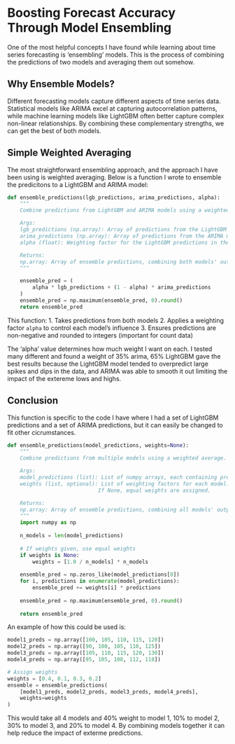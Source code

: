 # Boosting Forecast Accuracy Through Model Ensembling

One of the most helpful concepts I have found while learning about time series forecasting is 'ensembling' models. This is the process of combining the predictions of two models and averaging them out somehow.

## Why Ensemble Models?

Different forecasting models capture different aspects of time series data. Statistical models like ARIMA excel at capturing autocorrelation patterns, while machine learning models like LightGBM often better capture complex non-linear relationships. By combining these complementary strengths, we can get the best of both models.

## Simple Weighted Averaging

The most straightforward ensembling approach, and the approach I have been using is weighted averaging. Below is a function I wrote to ensemble the predicitons to a LightGBM and ARIMA model:

```python
def ensemble_predictions(lgb_predictions, arima_predictions, alpha):
    """
    Combine predictions from LightGBM and ARIMA models using a weighted average.

    Args:
    lgb_predictions (np.array): Array of predictions from the LightGBM model.
    arima_predictions (np.array): Array of predictions from the ARIMA model.
    alpha (float): Weighting factor for the LightGBM predictions in the ensemble.

    Returns:
    np.array: Array of ensemble predictions, combining both models' outputs.
    """

    ensemble_pred = (
        alpha * lgb_predictions + (1 - alpha) * arima_predictions
    )
    ensemble_pred = np.maximum(ensemble_pred, 0).round()
    return ensemble_pred
```

This function:
1. Takes predictions from both models
2. Applies a weighting factor `alpha` to control each model's influence
3. Ensures predictions are non-negative and rounded to integers (important for count data)

The 'alpha' value determines how much weight I want on each. I tested many different and found a weight of 35% arima, 65% LightGBM gave the best results because the LightGBM model tended to overpredict large spikes and dips in the data, and ARIMA was able to smooth it out limiting the impact of the extereme lows and highs.

## Conclusion
This function is specific to the code I have where I had a set of LightGBM predictions and a set of ARIMA predictions, but it can easily be changed to fit other cicrumstances.
```python
def ensemble_predictions(model_predictions, weights=None):
    """
    Combine predictions from multiple models using a weighted average.

    Args:
    model_predictions (list): List of numpy arrays, each containing predictions from different models.
    weights (list, optional): List of weighting factors for each model. 
                             If None, equal weights are assigned.

    Returns:
    np.array: Array of ensemble predictions, combining all models' outputs.
    """
    import numpy as np
    
    n_models = len(model_predictions)
    
    # If weights given, use equal weights
    if weights is None:
        weights = [1.0 / n_models] * n_models
    
    ensemble_pred = np.zeros_like(model_predictions[0])
    for i, predictions in enumerate(model_predictions):
        ensemble_pred += weights[i] * predictions
    
    ensemble_pred = np.maximum(ensemble_pred, 0).round()
    
    return ensemble_pred
```

An example of how this could be used is:

```Python
model1_preds = np.array([100, 105, 110, 115, 120])
model2_preds = np.array([90, 100, 105, 110, 125])
model3_preds = np.array([105, 110, 115, 120, 130])
model4_preds = np.array([95, 105, 108, 112, 118])

# Assign weights
weights = [0.4, 0.1, 0.3, 0.2]
ensemble = ensemble_predictions(
    [model1_preds, model2_preds, model3_preds, model4_preds], 
    weights=weights
)
```
This would take all 4 models and 40% weight to model 1, 10% to model 2, 30% to model 3, and 20% to model 4. By combining models together it can help reduce the impact of exterme predictions.